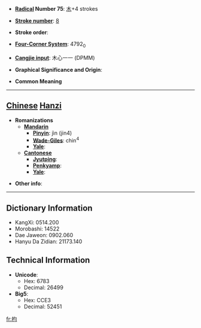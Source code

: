 * '''[[Wiktionary:Chinese radical index| Radical]] Number 75''': [[Wiktionary:Chinese radical index 木|木]]+4 strokes

* '''[[Wiktionary:Chinese total strokes index|Stroke number]]''': [[Wiktionary:Chinese total strokes index 8|8]]

* '''Stroke order''': 

* '''[[Wiktionary:Chinese four corner index|Four-Corner System]]''': 4792<sub>0</sub>

* '''[[Wiktionary:Chinese Cangjie index|Cangjie input]]''': 木心一一 (DPMM)

* '''Graphical Significance and Origin''': 

* '''Common Meaning'''

----

== [[Chinese]] [[Hanzi]] ==

* '''Romanizations'''
** '''[[Mandarin]]'''
*** '''[[Pinyin]]''': jìn (jin4)
*** '''[[Wade-Giles]]''': chin<sup>4</sup>
*** '''[[Yale]]''': 
** '''[[Cantonese]]'''
*** '''[[Jyutping]]''':
*** '''[[Penkyamp]]''': 
*** '''[[Yale]]''': 

* '''Other info''': 

----

== Dictionary Information ==

* KangXi: 0514.200
* Morobashi: 14522
* Dae Jaweon: 0902.060
* Hanyu Da Zidian: 21173.140

== Technical Information ==

* '''Unicode''':
** Hex: 6783
** Decimal: 26499
* '''Big5''':
** Hex: CCE3
** Decimal: 52451

[[fr:枃]]